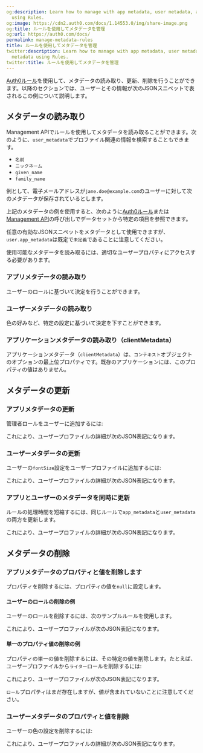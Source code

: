 ```yaml
---
og:description: Learn how to manage with app metadata, user metadata, and client metadata
  using Rules.
og:image: https://cdn2.auth0.com/docs/1.14553.0/img/share-image.png
og:title: ルールを使用してメタデータを管理
og:url: https://auth0.com/docs/
permalink: manage-metadata-rules
title: ルールを使用してメタデータを管理
twitter:description: Learn how to manage with app metadata, user metadata, and client
  metadata using Rules.
twitter:title: ルールを使用してメタデータを管理
---
```




[Auth0ルール](/rules)を使用して、メタデータの読み取り、更新、削除を行うことができます。以降のセクションでは、ユーザーとその情報が次のJSONスニペットで表されるこの例について説明します。



## メタデータの読み取り

Management APIでルールを使用してメタデータを読み取ることができます。次のように、`user_metadata`でプロファイル関連の情報を検索することもできます。

* `名前`
* `ニックネーム`
* `given_name`
* `family_name`



例として、電子メールアドレスが`jane.doe@example.com`のユーザーに対して次のメタデータが保存されているとします。



上記のメタデータの例を使用すると、次のように[Auth0ルール](/rules)または[Management API](/users/guides/manage-user-metadata)の呼び出しでデータセットから特定の項目を参照できます。



任意の有効なJSONスニペットをメタデータとして使用できますが、`user.app_metadata`は既定で`未定義`であることに注意してください。

使用可能なメタデータを読み取るには、適切なユーザープロパティにアクセスする必要があります。

### アプリメタデータの読み取り

ユーザーのロールに基づいて決定を行うことができます。



### ユーザーメタデータの読み取り

色の好みなど、特定の設定に基づいて決定を下すことができます。



### アプリケーションメタデータの読み取り（clientMetadata）

アプリケーションメタデータ（`clientMetadata`）は、`コンテキスト`オブジェクトのオプションの最上位プロパティです。既存のアプリケーションには、このプロパティの値はありません。



## メタデータの更新



### アプリメタデータの更新

管理者ロールをユーザーに追加するには:



これにより、ユーザープロファイルの詳細が次のJSON表記になります。

### ユーザーメタデータの更新

ユーザーの`fontSize`設定をユーザープロファイルに追加するには:



これにより、ユーザープロファイルの詳細が次のJSON表記になります。

### アプリとユーザーのメタデータを同時に更新

ルールの処理時間を短縮するには、同じルールで`app_metadata`と`user_metadata`の両方を更新します。



これにより、ユーザープロファイルの詳細が次のJSON表記になります。



## メタデータの削除

### アプリメタデータのプロパティと値を削除します

プロパティを削除するには、プロパティの値を`null`に設定します。

#### ユーザーのロールの削除の例

ユーザーのロールを削除するには、次のサンプルルールを使用します。



これにより、ユーザープロファイルが次のJSON表記になります。



#### 単一のプロパティ値の削除の例

プロパティの単一の値を削除するには、その特定の値を削除します。たとえば、ユーザープロファイルから`ライター`ロールを削除するには:



これにより、ユーザープロファイルが次のJSON表記になります。



`ロール`プロパティはまだ存在しますが、値が含まれていないことに注意してください。

### ユーザーメタデータのプロパティと値を削除

ユーザーの色の設定を削除するには:



これにより、ユーザープロファイルの詳細が次のJSON表記になります。